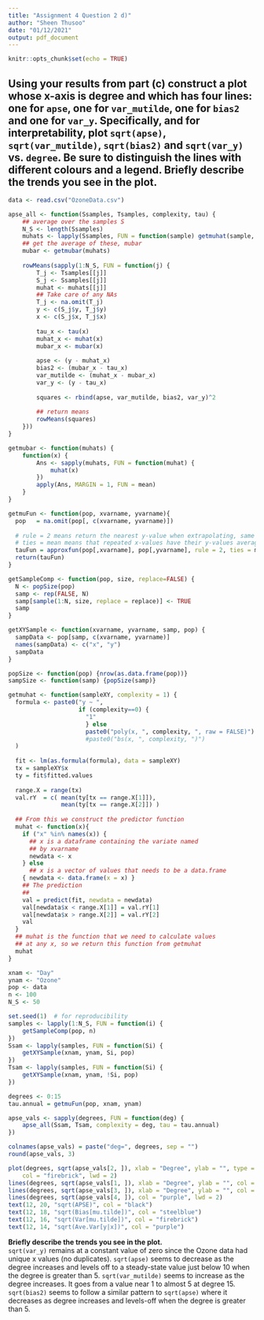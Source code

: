 ```yaml
---
title: "Assignment 4 Question 2 d)"
author: "Sheen Thusoo"
date: "01/12/2021"
output: pdf_document
---
```


```r
knitr::opts_chunk$set(echo = TRUE)
```

## Using your results from part (c) construct a plot whose x-axis is degree and which has four lines: one for `apse`, one for `var_mutilde`, one for `bias2` and one for `var_y`. Specifically, and for interpretability, plot `sqrt(apse)`, `sqrt(var_mutilde)`, `sqrt(bias2)` and `sqrt(var_y)` vs. `degree`. Be sure to distinguish the lines with different colours and a legend. Briefly describe the trends you see in the plot.

```r
data <- read.csv("OzoneData.csv")
```


```r
apse_all <- function(Ssamples, Tsamples, complexity, tau) {
    ## average over the samples S
    N_S <- length(Ssamples)
    muhats <- lapply(Ssamples, FUN = function(sample) getmuhat(sample, complexity))
    ## get the average of these, mubar
    mubar <- getmubar(muhats)
    
    rowMeans(sapply(1:N_S, FUN = function(j) {
        T_j <- Tsamples[[j]]
        S_j <- Ssamples[[j]]
        muhat <- muhats[[j]]
        ## Take care of any NAs
        T_j <- na.omit(T_j)
        y <- c(S_j$y, T_j$y)
        x <- c(S_j$x, T_j$x)
        
        tau_x <- tau(x)
        muhat_x <- muhat(x)
        mubar_x <- mubar(x)
        
        apse <- (y - muhat_x)
        bias2 <- (mubar_x - tau_x)
        var_mutilde <- (muhat_x - mubar_x)
        var_y <- (y - tau_x)
        
        squares <- rbind(apse, var_mutilde, bias2, var_y)^2
        
        ## return means
        rowMeans(squares)
    }))
}

getmubar <- function(muhats) {
    function(x) {
        Ans <- sapply(muhats, FUN = function(muhat) {
            muhat(x)
        })
        apply(Ans, MARGIN = 1, FUN = mean)
    }
}

getmuFun <- function(pop, xvarname, yvarname){
  pop   = na.omit(pop[, c(xvarname, yvarname)])
  
  # rule = 2 means return the nearest y-value when extrapolating, same as above.
  # ties = mean means that repeated x-values have their y-values averaged, as above.
  tauFun = approxfun(pop[,xvarname], pop[,yvarname], rule = 2, ties = mean)
  return(tauFun)
}

getSampleComp <- function(pop, size, replace=FALSE) {
  N <- popSize(pop)
  samp <- rep(FALSE, N)
  samp[sample(1:N, size, replace = replace)] <- TRUE
  samp
}

getXYSample <- function(xvarname, yvarname, samp, pop) {
  sampData <- pop[samp, c(xvarname, yvarname)]
  names(sampData) <- c("x", "y")
  sampData
}

popSize <- function(pop) {nrow(as.data.frame(pop))}
sampSize <- function(samp) {popSize(samp)}
```

```r
getmuhat <- function(sampleXY, complexity = 1) {
  formula <- paste0("y ~ ",
                    if (complexity==0) {
                      "1"
                      } else 
                      paste0("poly(x, ", complexity, ", raw = FALSE)") 
                      #paste0("bs(x, ", complexity, ")") 
  )
  
  fit <- lm(as.formula(formula), data = sampleXY)
  tx = sampleXY$x
  ty = fit$fitted.values
  
  range.X = range(tx)
  val.rY  = c( mean(ty[tx == range.X[1]]), 
               mean(ty[tx == range.X[2]]) )
  
  ## From this we construct the predictor function
  muhat <- function(x){
    if ("x" %in% names(x)) {
      ## x is a dataframe containing the variate named
      ## by xvarname
      newdata <- x
    } else 
      ## x is a vector of values that needs to be a data.frame
    { newdata <- data.frame(x = x) }
    ## The prediction
    ## 
    val = predict(fit, newdata = newdata)
    val[newdata$x < range.X[1]] = val.rY[1]
    val[newdata$x > range.X[2]] = val.rY[2]
    val
  }
  ## muhat is the function that we need to calculate values 
  ## at any x, so we return this function from getmuhat
  muhat
}
```

``` r
xnam <- "Day"
ynam <- "Ozone"
pop <- data
n <- 100
N_S <- 50

set.seed(1)  # for reproducibility
samples <- lapply(1:N_S, FUN = function(i) {
    getSampleComp(pop, n)
})
Ssam <- lapply(samples, FUN = function(Si) {
    getXYSample(xnam, ynam, Si, pop)
})
Tsam <- lapply(samples, FUN = function(Si) {
    getXYSample(xnam, ynam, !Si, pop)
})
```

```r
degrees <- 0:15
tau.annual = getmuFun(pop, xnam, ynam)

apse_vals <- sapply(degrees, FUN = function(deg) {
    apse_all(Ssam, Tsam, complexity = deg, tau = tau.annual)
})

colnames(apse_vals) = paste("deg=", degrees, sep = "")
round(apse_vals, 3)
```


``` r
plot(degrees, sqrt(apse_vals[2, ]), xlab = "Degree", ylab = "", type = "l", ylim=c(0, 21),
    col = "firebrick", lwd = 2)
lines(degrees, sqrt(apse_vals[1, ]), xlab = "Degree", ylab = "", col = "black", lwd = 2)
lines(degrees, sqrt(apse_vals[3, ]), xlab = "Degree", ylab = "", col = "steelblue", lwd = 2)
lines(degrees, sqrt(apse_vals[4, ]), col = "purple", lwd = 2)
text(12, 20, "sqrt(APSE)", col = "black")
text(12, 18, "sqrt(Bias[mu.tilde])", col = "steelblue")
text(12, 16, "sqrt(Var[mu.tilde])", col = "firebrick")
text(12, 14, "sqrt(Ave.Var[y|x])", col = "purple")
```

**Briefly describe the trends you see in the plot.**  
`sqrt(var_y)` remains at a constant value of zero since the Ozone data had unique x values (no duplicates).
`sqrt(apse)` seems to decrease as the degree increases and levels off to a steady-state value just below 10 when the degree is greater than 5.
`sqrt(var_mutilde)` seems to increase as the degree increases. It goes from a value near 1 to almost 5 at degree 15.
`sqrt(bias2)` seems to follow a similar pattern to `sqrt(apse)` where it decreases as degree increases and levels-off when the degree is greater than 5.

